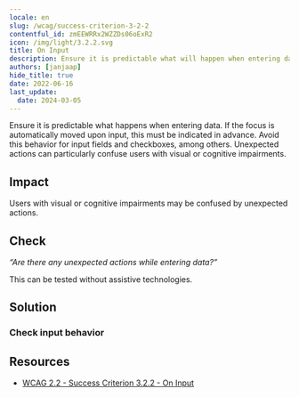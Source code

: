 ```yaml
---
locale: en
slug: /wcag/success-criterion-3-2-2
contentful_id: zmEEWRRx2WZZDs06oExR2
icon: /img/light/3.2.2.svg
title: On Input
description: Ensure it is predictable what will happen when entering data.
authors: [janjaap]
hide_title: true
date: 2022-06-16
last_update:
  date: 2024-03-05
---
```


<Hero
  title="On Input"
  imageSrc="/img/light/3.2.2.svg"
  alt="WCAG 3.2.2 - Logo"
  prefix="Success Criterion 3.2.2"
  suffix="Level A"
/>

Ensure it is predictable what happens when entering data. If the focus is automatically moved upon input, this must be indicated in advance. Avoid this behavior for input fields and checkboxes, among others. Unexpected actions can particularly confuse users with visual or cognitive impairments.

## Impact

Users with visual or cognitive impairments may be confused by unexpected actions.

## Check

*“Are there any unexpected actions while entering data?”*

This can be tested without assistive technologies.

## Solution

### Check input behavior

<CodeSample id="input-predictable" locale="en"/>

## Resources

- [WCAG 2.2 - Success Criterion 3.2.2 - On Input](https://www.w3.org/TR/WCAG22/#on-input)
